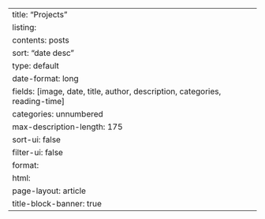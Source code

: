 ---
title: "Projects"
listing:
  contents: posts
  sort: "date desc"
  type: default
  date-format: long
  fields: [image, date, title, author, description, categories, reading-time]
  categories: unnumbered
  max-description-length: 175
  sort-ui: false
  filter-ui: false
format: 
  html:
    page-layout: article
title-block-banner: true
---